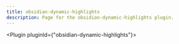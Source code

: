 ---
title: obsidian-dynamic-highlights
description: Page for the obsidian-dynamic-highlights plugin.
---


<Plugin pluginId={"obsidian-dynamic-highlights"}></Plugin>
